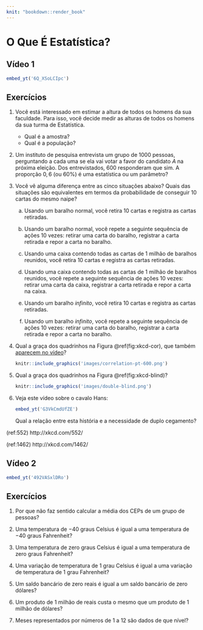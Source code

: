 ```yaml
--- 
knit: "bookdown::render_book"
---
```



# O Que É Estatística? {#oque}

## Vídeo 1

```r
embed_yt('6Q_XSoLCIpc')
```

## Exercícios

1. Você está interessado em estimar a altura de todos os homens da sua faculdade. Para isso, você decide medir as alturas de todos os homens da sua turma de Estatística.

   * Qual é a amostra?
   * Qual é a população?

1. Um instituto de pesquisa entrevista um grupo de $1000$ pessoas, perguntando a cada uma se ela vai votar a favor do candidato $A$ na próxima eleição. Dos entrevistados, $600$ responderam que sim. A proporção $0{,}6$ (ou $60\%$) é uma estatística ou um parâmetro?

1. Você vê alguma diferença entre as cinco situações abaixo? Quais das situações são equivalentes em termos da probabilidade de conseguir $10$ cartas do mesmo naipe?

   a.  Usando um baralho normal, você retira $10$ cartas e registra as cartas retiradas.

   a.  Usando um baralho normal, você repete a seguinte sequência de ações $10$ vezes: retirar uma carta do baralho, registrar a carta retirada e repor a carta no baralho.
   
   a.  Usando uma caixa contendo todas as cartas de $1$ milhão de baralhos reunidos, você retira $10$ cartas e registra as cartas retiradas.
   
   a.  Usando uma caixa contendo todas as cartas de $1$ milhão de baralhos reunidos, você repete a seguinte sequência de ações $10$ vezes: retirar uma carta da caixa, registrar a carta retirada e repor a carta na caixa.

   a.  Usando um baralho *infinito*, você retira $10$ cartas e registra as cartas retiradas.
   
   a.  Usando um baralho *infinito*, você repete a seguinte sequência de ações $10$ vezes: retirar uma carta do baralho, registrar a carta retirada e repor a carta no baralho.

1. Qual a graça dos quadrinhos na Figura \@ref(fig:xkcd-cor), que também [aparecem no vídeo](https://youtu.be/6Q_XSoLCIpc?t=1385)?

    ```r
    knitr::include_graphics('images/correlation-pt-600.png')
    ```

1. Qual a graça dos quadrinhos na Figura \@ref(fig:xkcd-blind)?

    ```r
    knitr::include_graphics('images/double-blind.png')
    ```

1. Veja este vídeo sobre o cavalo Hans:

    ```r
    embed_yt('G3VkCmdUfZE')
    ```
   Qual a relação entre esta história e a necessidade de duplo cegamento?


(ref:552) http://xkcd.com/552/

(ref:1462) http://xkcd.com/1462/


## Vídeo 2

```r
embed_yt('492VASxlDRo')
```

## Exercícios

1. Por que não faz sentido calcular a média dos CEPs de um grupo de pessoas?

1. Uma temperatura de $-40$ graus Celsius é igual a uma temperatura de $-40$ graus Fahrenheit?

1. Uma temperatura de zero graus Celsius é igual a uma temperatura de zero graus Fahrenheit?

1. Uma variação de temperatura de $1$ grau Celsius é igual a uma variação de temperatura de $1$ grau Fahrenheit?

1. Um saldo bancário de zero reais é igual a um saldo bancário de zero dólares?

1. Um produto de $1$ milhão de reais custa o mesmo que um produto de $1$ milhão de dólares?

1. Meses representados por números de $1$ a $12$ são dados de que nível?

